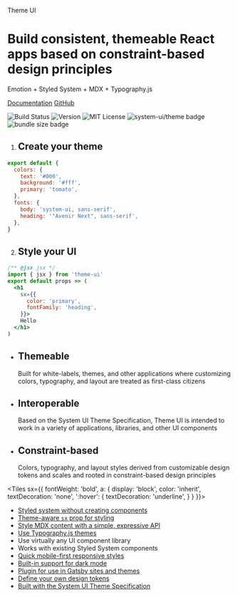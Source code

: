 


<Banner>

Theme UI

# Build consistent, themeable React apps based on constraint-based design principles

Emotion + Styled System + MDX + Typography.js

[Documentation](/getting-started)
[GitHub](https://github.com/system-ui/theme-ui)

![Build Status][circleci-badge]
![Version][version]
![MIT License][license]
![system-ui/theme badge][system-ui-badge]
![bundle size badge][size]

</Banner>

<Tiles columns={2}>

1. ## Create your theme

  ```js
  export default {
    colors: {
      text: '#000',
      background: '#fff',
      primary: 'tomato',
    },
    fonts: {
      body: 'system-ui, sans-serif',
      heading: '"Avenir Next", sans-serif',
    },
  }
  ```

2. ## Style your UI

  ```jsx
  /** @jsx jsx */
  import { jsx } from 'theme-ui'
  export default props => (
    <h1
      sx={{
        color: 'primary',
        fontFamily: 'heading',
      }}>
      Hello
    </h1>
  )
  ```

</Tiles>

<Tiles>

- ## Themeable
  Built for white-labels, themes, and other applications
  where customizing colors, typography, and layout
  are treated as first-class citizens
- ## Interoperable
  Based on the System UI Theme Specification, Theme UI is intended
  to work in a variety of applications, libraries, and other UI components
- ## Constraint-based
  Colors, typography, and layout styles derived from customizable
  design tokens and scales and rooted in constraint-based design principles

</Tiles>

<Testimonials />

<Tiles
  sx={{
    fontWeight: 'bold',
    a: {
      display: 'block',
      color: 'inherit',
      textDecoration: 'none',
      ':hover': {
        textDecoration: 'underline',
      }
    }
  }}>

- [Styled system without creating components](/getting-started/#sx-prop)
- [Theme-aware `sx` prop for styling](/getting-started/#sx-prop)
- [Style MDX content with a simple, expressive API](/styling-mdx)
- [Use Typography.js themes](/styling-mdx/#typographyjs)
- Use virtually any UI component library
- Works with existing Styled System components
- [Quick mobile-first responsive styles](/getting-started/#responsive-styles)
- [Built-in support for dark mode](/color-modes)
- [Plugin for use in Gatsby sites and themes](/gatsby-plugin)
- [Define your own design tokens](/theming)
- [Built with the System UI Theme Specification](/theme-spec)

</Tiles>

[circleci]: https://circleci.com/gh/system-ui/theme-ui
[circleci-badge]: https://flat.badgen.net/circleci/github/system-ui/theme-ui/master
[version]: https://flat.badgen.net/npm/v/theme-ui
[npm]: https://npmjs.com/package/theme-ui
[license]: https://flat.badgen.net/badge/license/MIT/blue
[system-ui-badge]: https://flat.badgen.net/badge/system-ui/theme/black
[size]: https://flat.badgen.net/bundlephobia/minzip/theme-ui
